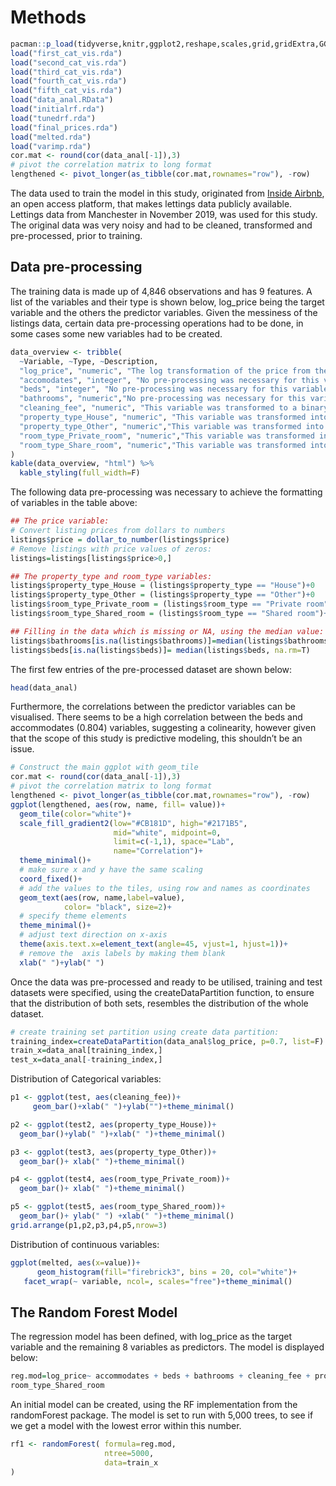 # Methods

```r
pacman::p_load(tidyverse,knitr,ggplot2,reshape,scales,grid,gridExtra,GGally,caret, kableExtra)
load("first_cat_vis.rda")
load("second_cat_vis.rda")
load("third_cat_vis.rda")
load("fourth_cat_vis.rda")
load("fifth_cat_vis.rda")
load("data_anal.RData")
load("initialrf.rda")
load("tunedrf.rda")
load("final_prices.rda")
load("melted.rda")
load("varimp.rda")
cor.mat <- round(cor(data_anal[-1]),3)
# pivot the correlation matrix to long format
lengthened <- pivot_longer(as_tibble(cor.mat,rownames="row"), -row)
```


The data used to train the model in this study, originated from [Inside Airbnb](http://insideairbnb.com), an open access platform, that makes lettings data publicly available. Lettings data from Manchester in November 2019, was used for this study. The original data was very noisy and had to be cleaned, transformed and pre-processed, prior to training.

## Data pre-processing

The training data is made up of 4,846 observations and has 9 features. A list of the variables and their type is shown below, log_price being the target variable and the others the predictor variables. Given the messiness of the listings data, certain data pre-processing operations had to be done, in some cases some new variables had to be created.

```r
data_overview <- tribble(
  ~Variable, ~Type, ~Description,
  "log_price", "numeric", "The log transformation of the price from the raw data. Transformed due to a skewed distribution.",
  "accomodates", "integer", "No pre-processing was necessary for this variable. It is a measure of how many people the property accommodates.",
  "beds", "integer", "No pre-processing was necessary for this variable. It is a measure of how many people the property accommodates.",
  "bathrooms", "numeric","No pre-processing was necessary for this variable. It is a measure of how many people the property accommodates.",
  "cleaning_fee", "numeric", "This variable was transformed to a binary value, 1 indicating the property has a cleaning fee and 0 no cleaning fee.",
  "property_type_House", "numeric", "This variable was transformed into a binary value, 1 indicating that the property is a house and 0 indicating it is not a House.",
  "property_type_Other", "numeric","This variable was transformed into a binary value, 1 indicating that the property house is of type “other” and 0 indicating it is not _other_.",
  "room_type_Private_room", "numeric","This variable was transformed into a binary variable, 1 indicating that the property’s room type is private and 0 indicating it is not private.",
  "room_type_Share_room", "numeric","This variable was transformed into a binary variable, 1 indicating that the property’s room type is shared and 0 indicating it is not shared.",
)
kable(data_overview, "html") %>% 
  kable_styling(full_width=F)
```

The following data pre-processing was necessary to achieve the formatting of variables in the table above:

```r
## The price variable:
# Convert listing prices from dollars to numbers
listings$price = dollar_to_number(listings$price)
# Remove listings with price values of zeros:
listings=listings[listings$price>0,]

## The property_type and room_type variables:
listings$property_type_House = (listings$property_type == "House")+0
listings$property_type_Other = (listings$property_type == "Other")+0
listings$room_type_Private_room = (listings$room_type == "Private room")+0
listings$room_type_Shared_room = (listings$room_type == "Shared room")+0

## Filling in the data which is missing or NA, using the median value:
listings$bathrooms[is.na(listings$bathrooms)]=median(listings$bathrooms, na.rm=T)
listings$beds[is.na(listings$beds)]= median(listings$beds, na.rm=T)
```

The first few entries of the pre-processed dataset are shown below:

```r
head(data_anal)
```

Furthermore, the correlations between the predictor variables can be visualised. There seems to be a high correlation between the beds and accommodates (0.804) variables, suggesting a colinearity, however given that the scope of this study is predictive modeling, this shouldn't be an issue.


```r
# Construct the main ggplot with geom_tile
cor.mat <- round(cor(data_anal[-1]),3)
# pivot the correlation matrix to long format
lengthened <- pivot_longer(as_tibble(cor.mat,rownames="row"), -row)
ggplot(lengthened, aes(row, name, fill= value))+
  geom_tile(color="white")+
  scale_fill_gradient2(low="#CB181D", high="#2171B5",
                       mid="white", midpoint=0,
                       limit=c(-1,1), space="Lab",
                       name="Correlation")+
  theme_minimal()+
  # make sure x and y have the same scaling
  coord_fixed()+
  # add the values to the tiles, using row and names as coordinates
  geom_text(aes(row, name,label=value),
            color= "black", size=2)+
  # specify theme elements
  theme_minimal()+
  # adjust text direction on x-axis
  theme(axis.text.x=element_text(angle=45, vjust=1, hjust=1))+
  # remove the  axis labels by making them blank
  xlab(" ")+ylab(" ")
```


Once the data was pre-processed and ready to be utilised, training and test datasets were specified, using the createDataPartition function, to ensure that the distribution of both sets, resembles the distribution of the whole dataset.

```r
# create training set partition using create data partition:
training_index=createDataPartition(data_anal$log_price, p=0.7, list=F)
train_x=data_anal[training_index,]
test_x=data_anal[-training_index,]
```

Distribution of Categorical variables:

```r
p1 <- ggplot(test, aes(cleaning_fee))+
     geom_bar()+xlab(" ")+ylab("")+theme_minimal()

p2 <- ggplot(test2, aes(property_type_House))+
  geom_bar()+ylab(" ")+xlab(" ")+theme_minimal()

p3 <- ggplot(test3, aes(property_type_Other))+
  geom_bar()+ xlab(" ")+theme_minimal()

p4 <- ggplot(test4, aes(room_type_Private_room))+
  geom_bar()+ xlab(" ")+theme_minimal()

p5 <- ggplot(test5, aes(room_type_Shared_room))+ 
  geom_bar()+ ylab(" ") +xlab(" ")+theme_minimal()
grid.arrange(p1,p2,p3,p4,p5,nrow=3)
```

Distribution of continuous variables:

```r
ggplot(melted, aes(x=value))+
      geom_histogram(fill="firebrick3", bins = 20, col="white")+
   facet_wrap(~ variable, ncol=, scales="free")+theme_minimal()
```

## The Random Forest Model
The regression model has been defined, with log_price as the target variable and the remaining 8 variables as predictors. The model is displayed below:

```r
reg.mod=log_price~ accommodates + beds + bathrooms + cleaning_fee + property_type_House + property_type_Other + room_type_Private_room +
room_type_Shared_room
```

An initial model can be created, using the RF implementation from the randomForest package. The model is set to run with 5,000 trees, to see if we get a model with the lowest error within this number.

```r
rf1 <- randomForest( formula=reg.mod, 
                     ntree=5000, 
                     data=train_x
)
```





